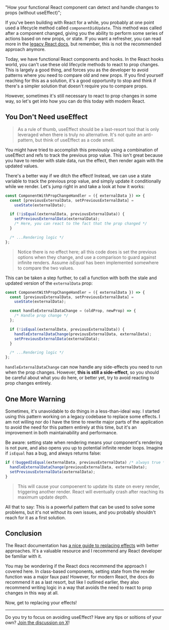   "How your functional React component can detect and handle changes to props (without useEffect)";

If you've been building with React for a while, you probably at one point used a lifecycle method
called `componentDidUpdate`. This method was called after a component changed, giving
you the ability to perform some series of actions based on new props, or state. If you want a refresher, you can read
more in the [legacy React docs](https://legacy.reactjs.org/docs/react-component.html#componentdidupdate), but remember, this
is not the recommended approach anymore.

Today, we have functional React components and hooks. In the React hooks world, you can't use these old lifecycle methods to react to prop changes.
This is largely a good thing,
and forces you as the developer to avoid patterns where you need to compare old and new props. If you find
yourself reaching for this as a solution, it's a good opportunity to stop and think if there's a
simpler solution that doesn't require you to compare props.

However, sometimes it's still necessary to react to prop changes in some way,
so let's get into how you can do this today with modern React.

## You Don't Need useEffect

> As a rule of thumb, useEffect should be a last-resort tool that is only leveraged when there is truly no alternative.
> It's not quite an anti-pattern, but think of useEffect as a code smell.

You might have tried to accomplish this previously using a combination of useEffect and refs to track the previous prop value.
This isn't great because you have to render with stale data, run the effect, then render again with the updated values.

There's a better way if we ditch the effect! Instead, we can
use a state variable to track the previous prop value, and simply update it conditionally while we render.
Let's jump right in and take a look at how it works:

```jsx
const ComponentWithPropChangeHandler = ({ externalData }) => {
  const [previousExternalData, setPreviousExternalData] =
    useState(externalData);

  if (!isEqual(externalData, previousExternalData)) {
    setPreviousExternalData(externalData);
    /* Here, you can react to the fact that the prop changed */
  }

  /* ...Rendering logic */
};
```

> Notice there is no effect here; all this code does is set the previous options when they change, and
> use a comparison to guard against infinite renders. Assume _isEqual_ has been implemented somewhere to
> compare the two values.

This can be taken a step further, to call a function with both the stale and updated version of the `externalData` prop:

```jsx
const ComponentWithPropChangeHandler = ({ externalData }) => {
  const [previousExternalData, setPreviousExternalData] =
    useState(externalData);

  const handleExternalDataChange = (oldProp, newProp) => {
    /* Handle prop change */
  };

  if (!isEqual(externalData, previousExternalData)) {
    handleExternalDataChange(previousExternalData, externalData);
    setPreviousExternalData(externalData);
  }

  /* ...Rendering logic */
};
```

`handleExternalDataChange` can now handle any side-effects you need to run when the prop changes.
However, **this is still a side-effect**, so you should be careful about what you do here, or better yet,
try to avoid reacting to prop changes entirely.

## One More Warning

Sometimes, it's unavoidable to do things in a less-than-ideal way. I started using this pattern working
on a legacy codebase to replace some effects. I am not willing nor do I have the time to rewrite major parts of the application to avoid the need
for this pattern entirely at this time, but it's an improvement in both maintainability and performance.

Be aware: setting state when rendering means your component's rendering is not pure, and also opens you up to
potential infinite render loops. Imagine if `isEqual` has a bug, and always returns false:

```javascript
if (!buggedIsEqual(externalData, previousExternalData) /* always true */) {
  handleExternalDataChange(previousExternalData, externalData);
  setPreviousExternalData(externalData);
}
```

> This will cause your compoenent to update its state on every render, triggering another render. React will
> eventually crash after reaching its maximum update depth.

All that to say: This is a powerful pattern that can be used to solve some problems, but it's not
without its own issues, and you probably shouldn't reach for it as a first solution.

## Conclusion

The React documentation has [a nice guide to replacing effects](https://react.dev/learn/you-might-not-need-an-effect) with better approaches. It's a
valuable resource and I recommend any React developer be familiar with it.

You may be wondering if the React docs recommend the approach I covered here. In class-based components, setting state from the render function was a major faux pas!
However, for modern React, the docs do recommend it as a last resort, but
like I outlined earlier, they also recommend writing logic in a way that avoids the need to react to prop changes in this way at all.

Now, get to replacing your effects!

---

Do you try to focus on avoiding useEffect? Have any tips or soltions of your own? [Join the discussion on X](https://twitter.com/keegandonley)!
